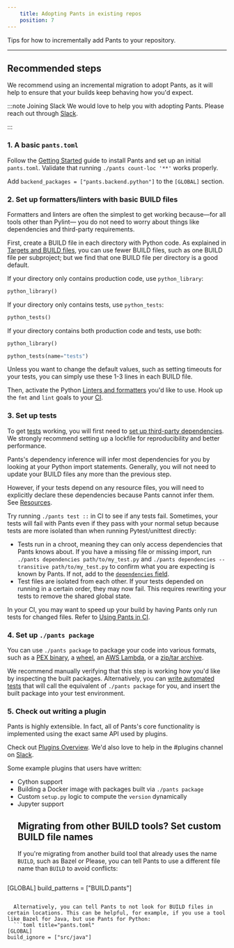 ```yaml
---
    title: Adopting Pants in existing repos
    position: 7
---
```


Tips for how to incrementally add Pants to your repository.

---

## Recommended steps
We recommend using an incremental migration to adopt Pants, as it will help to ensure that your builds keep behaving how you'd expect.

:::note Joining Slack
We would love to help you with adopting Pants. Please reach out through [Slack](/community/members).

:::


### 1. A basic `pants.toml`

Follow the [Getting Started](../introduction/getting-started/index.mdx) guide to install Pants and set up an initial `pants.toml`. Validate that running `./pants count-loc '**'` works properly.

Add `backend_packages = ["pants.backend.python"]` to the `[GLOBAL]` section.

### 2. Set up formatters/linters with basic BUILD files

Formatters and linters are often the simplest to get working because—for all tools other than Pylint— you do not need to worry about things like dependencies and third-party requirements.

First, create a BUILD file in each directory with Python code. As explained in [Targets and BUILD files](./concepts/targets-and-build-files.mdx), you can use fewer BUILD files, such as one BUILD file per subproject; but we find that one BUILD file per directory is a good default.

If your directory only contains production code, use `python_library`:

```python
python_library()
```

If your directory only contains tests, use `python_tests`:

```python
python_tests()
```

If your directory contains both production code and tests, use both:

```python
python_library()

python_tests(name="tests")
```

Unless you want to change the default values, such as setting timeouts for your tests, you can simply use these 1-3 lines in each BUILD file.

Then, activate the Python [Linters and formatters](../python/overview/linters-and-formatters.mdx) you'd like to use. Hook up the `fmt` and `lint` goals to your [CI](./using-pants-in-ci.mdx).

### 3. Set up tests

To get [tests](../python/goals/test.mdx) working, you will first need to [set up third-party dependencies](../python/overview/third-party-dependencies.mdx). We strongly recommend setting up a lockfile for reproducibility and better performance.

Pants's dependency inference will infer most dependencies for you by looking at your Python import statements. Generally, you will not need to update your BUILD files any more than the previous step.

However, if your tests depend on any resource files, you will need to explicitly declare these dependencies because Pants cannot infer them. See [Resources](./resources-and-archives.mdx).

Try running `./pants test ::` in CI to see if any tests fail. Sometimes, your tests will fail with Pants even if they pass with your normal setup because tests are more isolated than when running Pytest/unittest directly:

- Tests run in a chroot, meaning they can only access dependencies that Pants knows about. If you have a missing file or missing import, run `./pants dependencies path/to/my_test.py` and `./pants dependencies --transitive path/to/my_test.py` to confirm what you are expecting is known by Pants. If not, add to the [`dependencies` field](./concepts/targets-and-build-files.mdx).
- Test files are isolated from each other. If your tests depended on running in a certain order, they may now fail. This requires rewriting your tests to remove the shared global state.

In your CI, you may want to speed up your build by having Pants only run tests for changed files. Refer to [Using Pants in CI](./using-pants-in-ci.mdx).

### 4. Set up `./pants package`

You can use `./pants package` to package your code into various formats, such as a [PEX binary](../python/goals/package.mdx), a [wheel](../python/overview/building-distributions.mdx), an [AWS Lambda](../aws-lambda/python-support.mdx), or a [zip/tar archive](./resources-and-archives.mdx).

We recommend manually verifying that this step is working how you'd like by inspecting the built packages. Alternatively, you can [write automated tests](../python/goals/test.mdx) that will call the equivalent of `./pants package` for you, and insert the built package into your test environment.

### 5. Check out writing a plugin

Pants is highly extensible. In fact, all of Pants's core functionality is implemented using the exact same API used by plugins.

Check out [Plugins Overview](../writing-plugins/overview.mdx). We'd also love to help in the #plugins channel on [Slack](/community/members).

Some example plugins that users have written:

- Cython support
- Building a Docker image with packages built via `./pants package`
- Custom `setup.py` logic to compute the `version` dynamically
- Jupyter support
  ## Migrating from other BUILD tools? Set custom BUILD file names
  If you're migrating from another build tool that already uses the name `BUILD`, such as Bazel or Please, you can tell Pants to use a different file name than `BUILD` to avoid conflicts:
  ```toml title="pants.toml"
[GLOBAL]
build_patterns = ["BUILD.pants"]
```

  Alternatively, you can tell Pants to not look for BUILD files in certain locations. This can be helpful, for example, if you use a tool like Bazel for Java, but use Pants for Python:
  ```toml title="pants.toml"
[GLOBAL]
build_ignore = ["src/java"]
```
